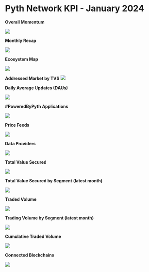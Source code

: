 # Pyth Network KPI - January 2024

**Overall Momentum**

![](../../../../images/kpi/january-24/pyth-momentum-jan-24.jpg)

**Monthly Recap**

![](../../../../images/kpi/january-24/pyth-jan-24.jpg)

**Ecosystem Map**

![](../../../../images/kpi/january-24/pyth-ecosystem-jan-24.jpg)

**Addressed Market by TVS**
![](../../../../images/kpi/january-24/pyth-tvs-l1-l2-jan-24.jpg)

**Daily Average Updates (DAUs)**

![](../../../../images/kpi/january-24/jan-24-daily-average-updates.jpg)

**#PoweredByPyth Applications**

![](../../../../images/kpi/january-24/jan-24-apps-integrations.jpg)

**Price Feeds**

![](../../../../images/kpi/january-24/jan-24-price-feeds.jpg)

**Data Providers**

![](../../../../images/kpi/january-24/jan-24-data-providers.jpg)

**Total Value Secured**

![](../../../../images/kpi/january-24/jan-24-all-chain-tvs.jpg)

**Total Value Secured by Segment (latest month)**

![](../../../../images/kpi/january-24/jan-24-dapps-tvs.jpg)

**Traded Volume**

![](../../../../images/kpi/january-24/jan-24-all-chain-volume.jpg)

**Trading Volume by Segment (latest month)**

![](../../../../images/kpi/january-24/jan-24-trading-volume.jpg)

**Cumulative Traded Volume**

![](../../../../images/kpi/january-24/jan-24-traded-volume.jpg)

**Connected Blockchains**

![](../../../../images/kpi/january-24/jan-24-connected-blockchains.jpg)
